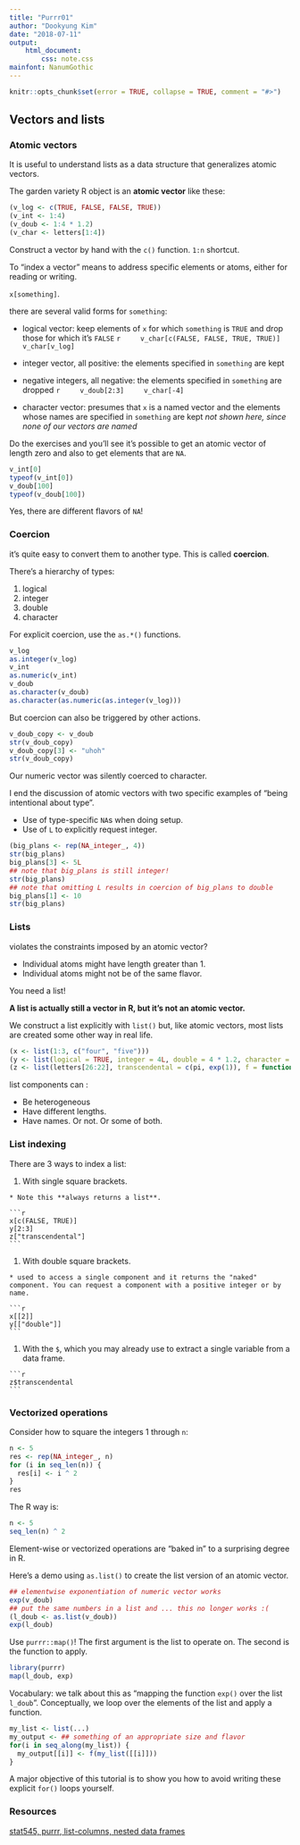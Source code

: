 ---
title: "Purrr01"
author: "Dookyung Kim"
date: "2018-07-11"
output: 
    html_document:
        css: note.css
mainfont: NanumGothic
---

```{r setup, include = FALSE, cache = FALSE}
knitr::opts_chunk$set(error = TRUE, collapse = TRUE, comment = "#>")
```

## Vectors and lists

### Atomic vectors

It is useful to understand lists as a data structure that generalizes atomic vectors. 

The garden variety R object is an **atomic vector** like these:

```{r}
(v_log <- c(TRUE, FALSE, FALSE, TRUE))
(v_int <- 1:4)
(v_doub <- 1:4 * 1.2)
(v_char <- letters[1:4])
```


Construct a vector by hand with the `c()` function. 
`1:n` shortcut.

To "index a vector" means to address specific elements or atoms, either for reading or writing. 

`x[something]`. 

there are several valid forms for `something`:

  * logical vector: keep elements of `x` for which `something` is `TRUE` and drop those for which it's `FALSE`
    ```{r}
    v_char[c(FALSE, FALSE, TRUE, TRUE)]
    v_char[v_log]
    ```

  * integer vector, all positive: the elements specified in `something` are kept

  * negative integers, all negative: the elements specified in `something` are dropped
    ```{r}
    v_doub[2:3]
    v_char[-4]
    ```

  * character vector: presumes that `x` is a named vector and the elements whose names are specified in `something` are kept *not shown here, since none of our vectors are named*


Do the exercises and you'll see it's possible to get an atomic vector of length zero and also to get elements that are `NA`. 

```{r}
v_int[0]
typeof(v_int[0])
v_doub[100]
typeof(v_doub[100])
```

Yes, there are different flavors of `NA`!

### Coercion

it's quite easy to convert them to another type. This is called **coercion**. 

There's a hierarchy of types: 

1. logical
2. integer
3. double
4. character

For explicit coercion, use the `as.*()` functions.

```{r}
v_log
as.integer(v_log)
v_int
as.numeric(v_int)
v_doub
as.character(v_doub)
as.character(as.numeric(as.integer(v_log)))
```

But coercion can also be triggered by other actions.

```{r}
v_doub_copy <- v_doub
str(v_doub_copy)
v_doub_copy[3] <- "uhoh"
str(v_doub_copy)
```

Our numeric vector was silently coerced to character. 

I end the discussion of atomic vectors with two specific examples of "being intentional about type".

  * Use of type-specific `NA`s when doing setup.
  * Use of `L` to explicitly request integer. 

```{r}
(big_plans <- rep(NA_integer_, 4))
str(big_plans)
big_plans[3] <- 5L
## note that big_plans is still integer!
str(big_plans)
## note that omitting L results in coercion of big_plans to double
big_plans[1] <- 10
str(big_plans)
```

### Lists

violates the constraints imposed by an atomic vector? 

  * Individual atoms might have length greater than 1.
  * Individual atoms might not be of the same flavor.
  
You need a list!

**A list is actually still a vector in R, but it's not an atomic vector.** 

We construct a list explicitly with `list()` but, like atomic vectors, most lists are created some other way in real life.

```{r}
(x <- list(1:3, c("four", "five")))
(y <- list(logical = TRUE, integer = 4L, double = 4 * 1.2, character = "character"))
(z <- list(letters[26:22], transcendental = c(pi, exp(1)), f = function(x) x^2))
```

list components can : 

  * Be heterogeneous
  * Have different lengths.
  * Have names. Or not. Or some of both.


### List indexing

There are 3 ways to index a list:

  1. With single square brackets. 
  
    * Note this **always returns a list**.
    
    ```{r}
    x[c(FALSE, TRUE)]
    y[2:3]
    z["transcendental"]
    ```

  1. With double square brackets. 
  
    * used to access a single component and it returns the "naked" component. You can request a component with a positive integer or by name.
    
    ```{r}
    x[[2]]
    y[["double"]]
    ```

  1. With the `$`, which you may already use to extract a single variable from a data frame. 
  
    ```{r}
    z$transcendental
    ```

### Vectorized operations

Consider how to square the integers 1 through `n`:

```{r}
n <- 5
res <- rep(NA_integer_, n) 
for (i in seq_len(n)) {
  res[i] <- i ^ 2
}
res
```

The R way is:

```{r}
n <- 5
seq_len(n) ^ 2
```

Element-wise or vectorized operations are "baked in" to a surprising degree in R. 

Here's a demo using `as.list()` to create the list version of an atomic vector.

```{r error = TRUE}
## elementwise exponentiation of numeric vector works
exp(v_doub)
## put the same numbers in a list and ... this no longer works :(
(l_doub <- as.list(v_doub))
exp(l_doub)
```

Use `purrr::map()`! The first argument is the list to operate on. The second is the function to apply.

```{r}
library(purrr)
map(l_doub, exp)
```

Vocabulary: we talk about this as "mapping the function `exp()` over the list `l_doub`". Conceptually, we loop over the elements of the list and apply a function.

```{r eval = FALSE}
my_list <- list(...)
my_output <- ## something of an appropriate size and flavor
for(i in seq_along(my_list)) {
  my_output[[i]] <- f(my_list([[i]]))
}
```

A major objective of this tutorial is to show you how to avoid writing these explicit `for()` loops yourself.



### Resources

[stat545, purrr, list-columns, nested data frames ](http://stat545.com/cm103_list-inspection-mapping.html)